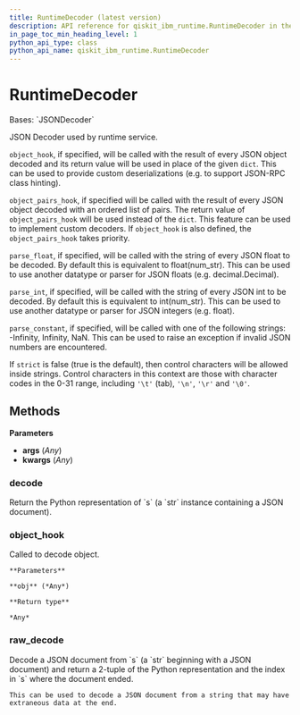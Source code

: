 ```yaml
---
title: RuntimeDecoder (latest version)
description: API reference for qiskit_ibm_runtime.RuntimeDecoder in the latest version of qiskit-ibm-runtime
in_page_toc_min_heading_level: 1
python_api_type: class
python_api_name: qiskit_ibm_runtime.RuntimeDecoder
---
```


# RuntimeDecoder

<Class id="qiskit_ibm_runtime.RuntimeDecoder" isDedicatedPage={true} github="https://github.com/Qiskit/qiskit-ibm-runtime/tree/stable/0.41/qiskit_ibm_runtime/utils/json.py#L420-L558" signature="RuntimeDecoder(*args, **kwargs)" modifiers="class">
  Bases: `JSONDecoder`

  JSON Decoder used by runtime service.

  `object_hook`, if specified, will be called with the result of every JSON object decoded and its return value will be used in place of the given `dict`. This can be used to provide custom deserializations (e.g. to support JSON-RPC class hinting).

  `object_pairs_hook`, if specified will be called with the result of every JSON object decoded with an ordered list of pairs. The return value of `object_pairs_hook` will be used instead of the `dict`. This feature can be used to implement custom decoders. If `object_hook` is also defined, the `object_pairs_hook` takes priority.

  `parse_float`, if specified, will be called with the string of every JSON float to be decoded. By default this is equivalent to float(num\_str). This can be used to use another datatype or parser for JSON floats (e.g. decimal.Decimal).

  `parse_int`, if specified, will be called with the string of every JSON int to be decoded. By default this is equivalent to int(num\_str). This can be used to use another datatype or parser for JSON integers (e.g. float).

  `parse_constant`, if specified, will be called with one of the following strings: -Infinity, Infinity, NaN. This can be used to raise an exception if invalid JSON numbers are encountered.

  If `strict` is false (true is the default), then control characters will be allowed inside strings. Control characters in this context are those with character codes in the 0-31 range, including `'\t'` (tab), `'\n'`, `'\r'` and `'\0'`.

  ## Methods

  **Parameters**

  *   **args** (*Any*)
  *   **kwargs** (*Any*)

  ### decode

  <Function id="qiskit_ibm_runtime.RuntimeDecoder.decode" signature="decode(s, _w=<built-in method match of re.Pattern object>)">
    Return the Python representation of `s` (a `str` instance containing a JSON document).
  </Function>

  ### object\_hook

  <Function id="qiskit_ibm_runtime.RuntimeDecoder.object_hook" github="https://github.com/Qiskit/qiskit-ibm-runtime/tree/stable/0.41/qiskit_ibm_runtime/utils/json.py#L428-L558" signature="object_hook(obj)">
    Called to decode object.

    **Parameters**

    **obj** (*Any*)

    **Return type**

    *Any*
  </Function>

  ### raw\_decode

  <Function id="qiskit_ibm_runtime.RuntimeDecoder.raw_decode" signature="raw_decode(s, idx=0)">
    Decode a JSON document from `s` (a `str` beginning with a JSON document) and return a 2-tuple of the Python representation and the index in `s` where the document ended.

    This can be used to decode a JSON document from a string that may have extraneous data at the end.
  </Function>
</Class>

